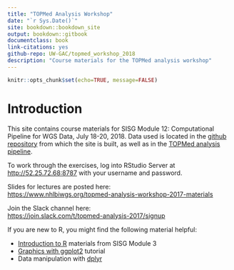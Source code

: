 ```yaml
--- 
title: "TOPMed Analysis Workshop"
date: "`r Sys.Date()`"
site: bookdown::bookdown_site
output: bookdown::gitbook
documentclass: book
link-citations: yes
github-repo: UW-GAC/topmed_workshop_2018
description: "Course materials for the TOPMed analysis workshop"
---
```


```r
knitr::opts_chunk$set(echo=TRUE, message=FALSE)
```

# Introduction

This site contains course materials for SISG Module 12: Computational Pipeline for WGS Data, July 18-20, 2018.
Data used is located in the [github repository](https://github.com/UW-GAC/topmed_workshop_2018) from which the site is built, as well as in the [TOPMed analysis pipeline](https://github.com/UW-GAC/analysis_pipeline).

To work through the exercises, log into RStudio Server at [http://52.25.72.68:8787](http://52.25.72.68:8787) with your username and password.

Slides for lectures are posted here:\
[https://www.nhlbiwgs.org/topmed-analysis-workshop-2017-materials](https://www.nhlbiwgs.org/topmed-analysis-workshop-2017-materials)

Join the Slack channel here:\
[https://join.slack.com/t/topmed-analysis-2017/signup](https://join.slack.com/t/topmed-analysis-2017/signup)

If you are new to R, you might find the following material helpful:

- [Introduction to R](http://faculty.washington.edu/kenrice/rintro/indexSEA15.shtml) materials from SISG Module 3
- [Graphics with ggplot2](http://tutorials.iq.harvard.edu/R/Rgraphics/Rgraphics.html) tutorial
- Data manipulation with [dplyr](http://dplyr.tidyverse.org/)
